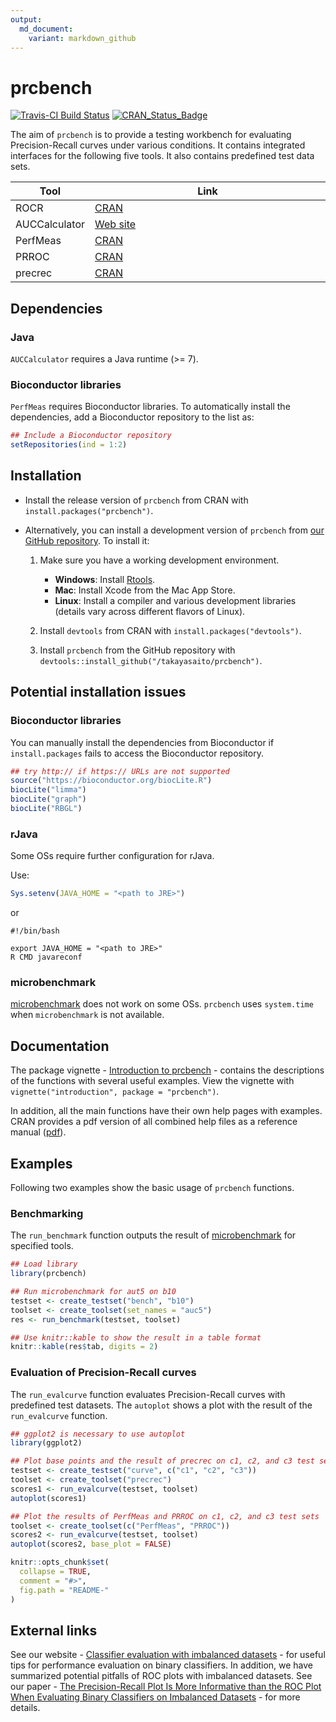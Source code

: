 ```yaml
---
output:
  md_document:
    variant: markdown_github
---
```


# prcbench

[![Travis-CI Build Status](https://travis-ci.org/takayasaito/prcbench.svg?branch=master)](https://travis-ci.org/takayasaito/prcbench)
[![CRAN_Status_Badge](http://www.r-pkg.org/badges/version/prcbench)](http://cran.r-project.org/package=prcbench)

The aim of `prcbench` is to provide a testing workbench for evaluating 
Precision-Recall curves under various conditions. It contains integrated 
interfaces for the following five tools. It also contains predefined test data sets. 

| Tool          | Link                                                     |
| ------------- | -------------------------------------------------------- |
| ROCR          | [CRAN](https://cran.r-project.org/package=ROCR)          |
| AUCCalculator | [Web site](http://mark.goadrich.com/package=AUC)         |
| PerfMeas      | [CRAN](https://cran.r-project.org/package=PerfMeas)      |
| PRROC         | [CRAN](https://cran.r-project.org/package=PRROC)         |
| precrec       | [CRAN](https://cran.r-project.org/package=precrec)       |

## Dependencies
### Java
`AUCCalculator` requires a Java runtime (>= 7).

### Bioconductor libraries
`PerfMeas` requires Bioconductor libraries. 
To automatically install the dependencies, add a Bioconductor repository to the list as: 
```r
## Include a Bioconductor repository
setRepositories(ind = 1:2)
```

## Installation
* Install the release version of `prcbench` from CRAN with `install.packages("prcbench")`.

* Alternatively, you can install a development version of `prcbench` from [our GitHub repository](https://github.com/takayasaito/prcbench). To install it:

    1. Make sure you have a working development environment.
        * **Windows**: Install [Rtools](http://cran.r-project.org/bin/windows/Rtools/).
        * **Mac**: Install Xcode from the Mac App Store.
        * **Linux**: Install a compiler and various development libraries (details vary across different flavors of Linux).

    2. Install `devtools` from CRAN with `install.packages("devtools")`.

    3. Install `prcbench` from the GitHub repository with `devtools::install_github("/takayasaito/prcbench")`.

## Potential installation issues
### Bioconductor libraries
You can manually install the dependencies from Bioconductor
if `install.packages` fails to access the Bioconductor repository.
```r
## try http:// if https:// URLs are not supported
source("https://bioconductor.org/biocLite.R")
biocLite("limma")
biocLite("graph")
biocLite("RBGL")
```

### rJava
Some OSs require further configuration for rJava.

Use:
```r
Sys.setenv(JAVA_HOME = "<path to JRE>")
```

or

```
#!/bin/bash

export JAVA_HOME = "<path to JRE>"
R CMD javareconf
```

### microbenchmark
[microbenchmark](https://cran.r-project.org/package=microbenchmark) does not work on some OSs.
`prcbench` uses `system.time` when `microbenchmark` is not available.

## Documentation
The package vignette - [Introduction to prcbench](https://cran.r-project.org/web/packages/prcbench/vignettes/introduction.html) - contains the descriptions of the functions with several useful examples. View the vignette with `vignette("introduction", package = "prcbench")`.

In addition, all the main functions have their own help pages with examples. CRAN provides a pdf version of all combined help files as a reference manual ([pdf](https://cran.r-project.org/web/packages/prcbench/prcbench.pdf)).

## Examples

Following two examples show the basic usage of `prcbench` functions.

### Benchmarking

The `run_benchmark` function outputs the result of [microbenchmark](https://cran.r-project.org/package=microbenchmark) for specified tools.
```r
## Load library
library(prcbench)

## Run microbenchmark for aut5 on b10
testset <- create_testset("bench", "b10")
toolset <- create_toolset(set_names = "auc5")
res <- run_benchmark(testset, toolset)

## Use knitr::kable to show the result in a table format
knitr::kable(res$tab, digits = 2)
```

### Evaluation of Precision-Recall curves
The `run_evalcurve` function evaluates Precision-Recall curves with predefined
test datasets. The `autoplot` shows a plot with the result of the 
`run_evalcurve` function.

```r
## ggplot2 is necessary to use autoplot
library(ggplot2)

## Plot base points and the result of precrec on c1, c2, and c3 test sets
testset <- create_testset("curve", c("c1", "c2", "c3"))
toolset <- create_toolset("precrec")
scores1 <- run_evalcurve(testset, toolset)
autoplot(scores1)

## Plot the results of PerfMeas and PRROC on c1, c2, and c3 test sets
toolset <- create_toolset(c("PerfMeas", "PRROC"))
scores2 <- run_evalcurve(testset, toolset)
autoplot(scores2, base_plot = FALSE)
```


```r
knitr::opts_chunk$set(
  collapse = TRUE,
  comment = "#>",
  fig.path = "README-"
)
```


## External links
See our website - [Classifier evaluation with imbalanced datasets](https://classeval.wordpress.com/) - for useful tips for performance evaluation on binary classifiers. In addition, we have summarized potential pitfalls of ROC plots with imbalanced datasets. See our paper - [The Precision-Recall Plot Is More Informative than the ROC Plot When Evaluating Binary Classifiers on Imbalanced Datasets](http://journals.plos.org/plosone/article?id=10.1371/journal.pone.0118432) - for more details.

